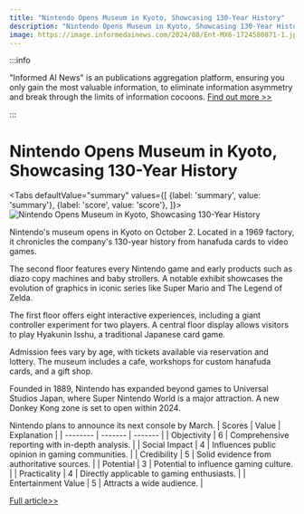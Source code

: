 ```yaml
---
title: "Nintendo Opens Museum in Kyoto, Showcasing 130-Year History"
description: "Nintendo Opens Museum in Kyoto, Showcasing 130-Year History"
image: https://image.informedainews.com/2024/08/Ent-MX6-1724580871-1.jpg
---
```



:::info

"Informed AI News" is an publications aggregation platform, ensuring you only gain the most valuable information, to eliminate information asymmetry and break through the limits of information cocoons.  [Find out more >>](/)

:::

# Nintendo Opens Museum in Kyoto, Showcasing 130-Year History


<Tabs
	defaultValue="summary"
	values={[
	{label: 'summary', value: 'summary'},
	{label: 'score', value: 'score'},
]}>
<TabItem value="summary">
<img
  src="https://image.informedainews.com/2024/08/Ent-MX6-1724580871-1.jpg"
  alt="Nintendo Opens Museum in Kyoto, Showcasing 130-Year History"
/>



Nintendo's museum opens in Kyoto on October 2. Located in a 1969 factory, it chronicles the company's 130-year history from hanafuda cards to video games.

The second floor features every Nintendo game and early products such as diazo copy machines and baby strollers. A notable exhibit showcases the evolution of graphics in iconic series like Super Mario and The Legend of Zelda.

The first floor offers eight interactive experiences, including a giant controller experiment for two players. A central floor display allows visitors to play Hyakunin Isshu, a traditional Japanese card game.

Admission fees vary by age, with tickets available via reservation and lottery. The museum includes a cafe, workshops for custom hanafuda cards, and a gift shop.

Founded in 1889, Nintendo has expanded beyond games to Universal Studios Japan, where Super Nintendo World is a major attraction. A new Donkey Kong zone is set to open within 2024.

Nintendo plans to announce its next console by March.
</TabItem>
<TabItem value="score">
	| Scores     | Value   | Explanation |
	| -------- | ------- | ------- |
	| Objectivity  | 6    | Comprehensive reporting with in-depth analysis.    |
	| Social Impact | 4     | Influences public opinion in gaming communities.    |
	| Credibility    | 5    | Solid evidence from authoritative sources.    |
	| Potential    | 3    | Potential to influence gaming culture.    |
	| Practicality    | 4    | Directly applicable to gaming enthusiasts.    |
	| Entertainment Value    | 5    | Attracts a wide audience.    |
</TabItem>
</Tabs>

[Full article>>](https://asia.nikkei.com/Business/Media-Entertainment/From-karuta-cards-to-Switch-Nintendo-puts-its-history-in-a-museum)
